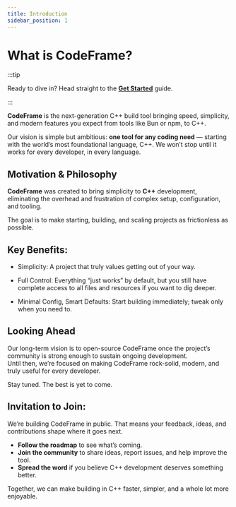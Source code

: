 ```yaml
---
title: Introduction
sidebar_position: 1
---
```


# What is CodeFrame?

:::tip

Ready to dive in? Head straight to the [**Get Started**](/docs/getting-started) guide.

:::

**CodeFrame** is the next-generation C++ build tool bringing speed, simplicity, and
modern features you expect from tools like Bun or npm, to C++.

Our vision is simple but ambitious: **one tool for any coding need** — starting with the world’s most foundational language, C++. We won’t stop until it works for every developer, in every language.

## Motivation & Philosophy

**CodeFrame** was created to bring simplicity to **C++** development, eliminating
the overhead and frustration of complex setup, configuration, and tooling.

The goal is to make starting, building, and scaling projects as frictionless as possible.

## Key Benefits:

- Simplicity: A project that truly values getting out of your way.

- Full Control: Everything “just works” by default, but you still have complete access to all files and resources if you want to dig deeper.

- Minimal Config, Smart Defaults: Start building immediately; tweak only when you need to.

## Looking Ahead

Our long-term vision is to open-source CodeFrame once the project’s community is strong enough to sustain ongoing development.  
Until then, we’re focused on making CodeFrame rock-solid, modern, and truly useful for every developer.

Stay tuned. The best is yet to come.

## Invitation to Join:

We’re building CodeFrame in public. That means your feedback, ideas, and contributions shape where it goes next.

- **Follow the roadmap** to see what’s coming.
- **Join the community** to share ideas, report issues, and help improve the tool.
- **Spread the word** if you believe C++ development deserves something better.

Together, we can make building in C++ faster, simpler, and a whole lot more enjoyable.

